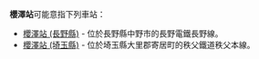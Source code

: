{{NoteTA
|T=zh-hans:櫻澤站;zh-hk:櫻澤站;zh-tw:櫻澤車站;
|1=zh-hans:櫻澤站;zh-hk:櫻澤站;zh-tw:櫻澤車站;
}}
'''櫻澤站'''可能意指下列車站：

* [[櫻澤站_(長野縣)|櫻澤站 (長野縣)]] - 位於長野縣中野市的長野電鐵長野線。
* [[櫻澤站_(埼玉縣)|櫻澤站 (埼玉縣)]] - 位於埼玉縣大里郡寄居町的秩父鐵道秩父本線。

{{disambig|Cat=三字車站名消歧義}}